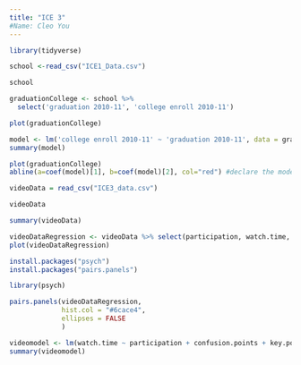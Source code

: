 ```yaml
---
title: "ICE 3"
#Name: Cleo You
---
```


```r
library(tidyverse)
```

```r
school <-read_csv("ICE1_Data.csv")
```

```r
school
```

```r
graduationCollege <- school %>%
  select('graduation 2010-11', 'college enroll 2010-11')

plot(graduationCollege)
```

```r
model <- lm('college enroll 2010-11' ~ 'graduation 2010-11', data = graduationCollege)
summary(model)
```

```r
plot(graduationCollege)
abline(a=coef(model)[1], b=coef(model)[2], col="red") #declare the model first
```

```r
videoData = read_csv("ICE3_data.csv")
```

```r
videoData
```

```r
summary(videoData)
```

```r
videoDataRegression <- videoData %>% select(participation, watch.time, confusion.points, key.points)
plot(videoDataRegression)
```

```r
install.packages("psych")
install.packages("pairs.panels")
```

```r
library(psych)
```
```r
pairs.panels(videoDataRegression, 
             hist.col = "#6cace4",
             ellipses = FALSE
             )
```

```r
videomodel <- lm(watch.time ~ participation + confusion.points + key.points, data = videoDataRegression)
summary(videomodel)
```

